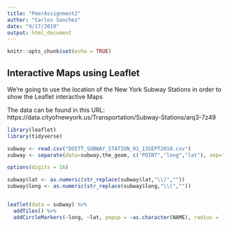 ```yaml
---
title: "PeerAssignment2"
author: "Carlos Sanchez"
date: "9/17/2019"
output: html_document
---
```


```r
knitr::opts_chunk$set(echo = TRUE)
```

## Interactive Maps using Leaflet

We're going to use the location of the New York Subway Stations in order to show the Leaflet interactive Maps

The data can be found in this URL: 
 https://data.cityofnewyork.us/Transportation/Subway-Stations/arq3-7z49



```r
library(leaflet)
library(tidyverse)

subway <- read.csv("DOITT_SUBWAY_STATION_01_13SEPT2010.csv")
subway <- separate(data=subway,the_geom, c("POINT","long","lat"), sep=" ")

options(digits = 16)

subway$lat <- as.numeric(str_replace(subway$lat,"\\)",""))
subway$long <- as.numeric(str_replace(subway$long,"\\(",""))


leaflet(data = subway) %>%
  addTiles() %>%
  addCircleMarkers(~long, ~lat, popup = ~as.character(NAME), radius = 1.5)

```
